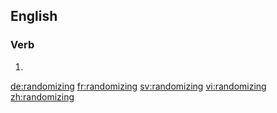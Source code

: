 ==English==

===Verb===
{{head|en}}

# {{present participle of|randomize}}

[[de:randomizing]]
[[fr:randomizing]]
[[sv:randomizing]]
[[vi:randomizing]]
[[zh:randomizing]]
